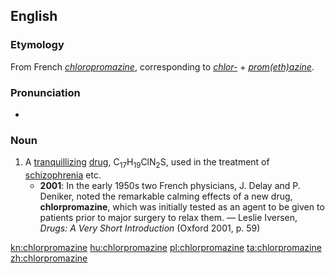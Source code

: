 ==English==
{{wikipedia}}

===Etymology===
From French ''[[chloropromazine]]'', corresponding to ''[[chlor-]]'' + ''[[promethazine|prom(eth)azine]]''.

===Pronunciation===
* {{IPA|/klɔːˈpɹəʊməzɪn/|lang=en}}

===Noun===
{{en-noun|-}}

# A [[tranquillizing]] [[drug]], C<sub>17</sub>H<sub>19</sub>ClN<sub>2</sub>S, used in the treatment of [[schizophrenia]] etc.
#* '''2001''': In the early 1950s two French physicians, J. Delay and P. Deniker, noted the remarkable calming effects of a new drug, '''chlorpromazine''', which was initially tested as an agent to be given to patients prior to major surgery to relax them. — Leslie Iversen, ''Drugs: A Very Short Introduction'' (Oxford 2001, p. 59)

[[kn:chlorpromazine]]
[[hu:chlorpromazine]]
[[pl:chlorpromazine]]
[[ta:chlorpromazine]]
[[zh:chlorpromazine]]